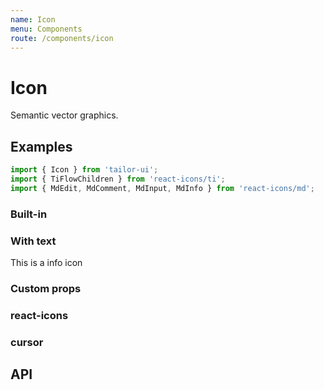 ```yaml
---
name: Icon
menu: Components
route: /components/icon
---
```



# Icon

Semantic vector graphics.

## Examples

```js
import { Icon } from 'tailor-ui';
import { TiFlowChildren } from 'react-icons/ti';
import { MdEdit, MdComment, MdInput, MdInfo } from 'react-icons/md';
```

### Built-in

<Playground>
  <Icon mx="2" type="line" />
  <Icon mx="2" type="messenger" />
  <Icon mx="2" type="robot" />
  <Icon mx="2" type="understood" />
  <Icon mx="2" type="kurator" />
  <Icon mx="2" type="touch" />
  <Icon mx="2" type="analytics" />
  <Icon mx="2" type="tags" />
  <Icon mx="2" type="settings" />
  <Icon mx="2" type="tutorial" />
  <Icon mx="2" type="info" />
  <Icon mx="2" type="success" />
  <Icon mx="2" type="warning" />
  <Icon mx="2" type="danger" />
</Playground>

### With text

<Playground>
  <Flex alignItems="center">
    This is a info icon <Icon ml="2" size="20" cursor="help" type={MdInfo} />
  </Flex>
</Playground>

### Custom props

<Playground>
  <Icon mx="2" fill="#00c300" type="line" />
  <Icon mx="2" fill="#0084ff" type="messenger" />
  <Icon mx="2" fill="primaryLight" size="32" type="understood" />
  <Icon mx="2" fill="primaryLight" size="32" type="kurator" />
  <Icon mx="2" fill="primaryLight" size="32" type="touch" />
  <Icon mx="2" fill="primaryLight" size="32" type="analytics" />
  <Icon mx="2" fill="primaryLight" size="32" type="tags" />
  <Icon mx="2" fill="primaryLight" size="32" type="settings" />
  <Icon mx="2" fill="primaryDark" size="48" type={MdEdit} />
  <Icon mx="2" fill="primaryDark" size="48" type={MdComment} />
  <Icon mx="2" fill="primaryDark" size="48" type={MdInput} />
  <Icon mx="2" fill="primaryDark" size="48" type={TiFlowChildren} />
</Playground>

### react-icons

<Playground>
  <Icon mx="2" type={MdEdit} />
  <Icon mx="2" type={MdComment} />
  <Icon mx="2" type={MdInput} />
  <Icon mx="2" type={TiFlowChildren} />
</Playground>

### cursor

<Playground>
  <Icon mx="2" type={MdEdit} />
  <Icon mx="2" cursor="pointer" type={MdComment} />
  <Icon mx="2" cursor="grab" type={MdInput} />
  <Icon mx="2" cursor="help" type={TiFlowChildren} />
</Playground>

## API

<PropsTable of={Icon} />
